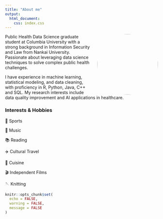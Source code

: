 ```yaml
---
title: "About me"
output: 
  html_document:
    css: index.css
---
```


<img src="images/profile.jpg" style="width:200px; border-radius:50%; float:right; margin-left:20px;">

Public Health Data Science graduate student at Columbia University with a strong background in Information Security and Law from Nankai University. Passionate about leveraging data science techniques to solve complex public health challenges.

I have experience in machine learning, statistical modeling, and data cleaning, with proficiency in R, Python, Java, C++ and SQL. My research interests include data quality improvement and AI applications in healthcare.

### Interests & Hobbies

🏃 Sports

🎵 Music 

📚 Reading 

✈️ Cultural Travel 

🍳 Cuisine  

🎬 Independent Films  

🪡 Knitting


```r
knitr::opts_chunk$set(
  echo = FALSE, 
  warning = FALSE, 
  message = FALSE
)
```